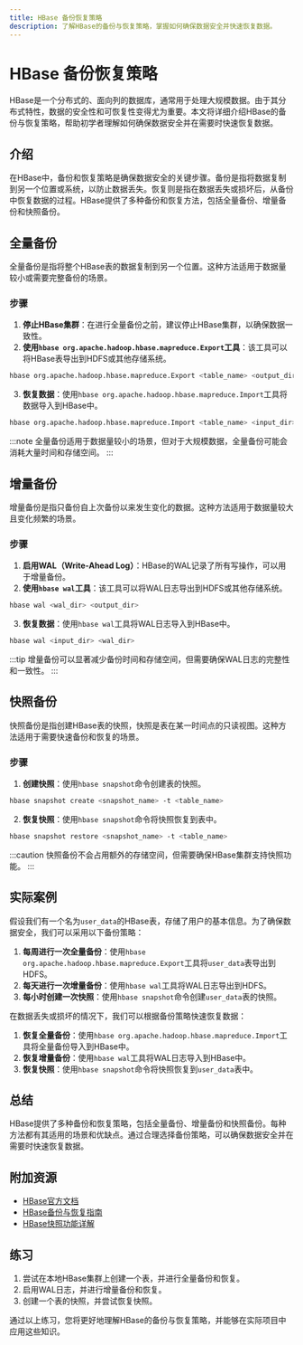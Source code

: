 ```yaml
---
title: HBase 备份恢复策略
description: 了解HBase的备份与恢复策略，掌握如何确保数据安全并快速恢复数据。
---
```


# HBase 备份恢复策略

HBase是一个分布式的、面向列的数据库，通常用于处理大规模数据。由于其分布式特性，数据的安全性和可恢复性变得尤为重要。本文将详细介绍HBase的备份与恢复策略，帮助初学者理解如何确保数据安全并在需要时快速恢复数据。

## 介绍

在HBase中，备份和恢复策略是确保数据安全的关键步骤。备份是指将数据复制到另一个位置或系统，以防止数据丢失。恢复则是指在数据丢失或损坏后，从备份中恢复数据的过程。HBase提供了多种备份和恢复方法，包括全量备份、增量备份和快照备份。

## 全量备份

全量备份是指将整个HBase表的数据复制到另一个位置。这种方法适用于数据量较小或需要完整备份的场景。

### 步骤

1. **停止HBase集群**：在进行全量备份之前，建议停止HBase集群，以确保数据一致性。
2. **使用`hbase org.apache.hadoop.hbase.mapreduce.Export`工具**：该工具可以将HBase表导出到HDFS或其他存储系统。

```bash
hbase org.apache.hadoop.hbase.mapreduce.Export <table_name> <output_dir>
```

3. **恢复数据**：使用`hbase org.apache.hadoop.hbase.mapreduce.Import`工具将数据导入到HBase中。

```bash
hbase org.apache.hadoop.hbase.mapreduce.Import <table_name> <input_dir>
```

:::note
全量备份适用于数据量较小的场景，但对于大规模数据，全量备份可能会消耗大量时间和存储空间。
:::

## 增量备份

增量备份是指只备份自上次备份以来发生变化的数据。这种方法适用于数据量较大且变化频繁的场景。

### 步骤

1. **启用WAL（Write-Ahead Log）**：HBase的WAL记录了所有写操作，可以用于增量备份。
2. **使用`hbase wal`工具**：该工具可以将WAL日志导出到HDFS或其他存储系统。

```bash
hbase wal <wal_dir> <output_dir>
```

3. **恢复数据**：使用`hbase wal`工具将WAL日志导入到HBase中。

```bash
hbase wal <input_dir> <wal_dir>
```

:::tip
增量备份可以显著减少备份时间和存储空间，但需要确保WAL日志的完整性和一致性。
:::

## 快照备份

快照备份是指创建HBase表的快照，快照是表在某一时间点的只读视图。这种方法适用于需要快速备份和恢复的场景。

### 步骤

1. **创建快照**：使用`hbase snapshot`命令创建表的快照。

```bash
hbase snapshot create <snapshot_name> -t <table_name>
```

2. **恢复快照**：使用`hbase snapshot`命令将快照恢复到表中。

```bash
hbase snapshot restore <snapshot_name> -t <table_name>
```

:::caution
快照备份不会占用额外的存储空间，但需要确保HBase集群支持快照功能。
:::

## 实际案例

假设我们有一个名为`user_data`的HBase表，存储了用户的基本信息。为了确保数据安全，我们可以采用以下备份策略：

1. **每周进行一次全量备份**：使用`hbase org.apache.hadoop.hbase.mapreduce.Export`工具将`user_data`表导出到HDFS。
2. **每天进行一次增量备份**：使用`hbase wal`工具将WAL日志导出到HDFS。
3. **每小时创建一次快照**：使用`hbase snapshot`命令创建`user_data`表的快照。

在数据丢失或损坏的情况下，我们可以根据备份策略快速恢复数据：

1. **恢复全量备份**：使用`hbase org.apache.hadoop.hbase.mapreduce.Import`工具将全量备份导入到HBase中。
2. **恢复增量备份**：使用`hbase wal`工具将WAL日志导入到HBase中。
3. **恢复快照**：使用`hbase snapshot`命令将快照恢复到`user_data`表中。

## 总结

HBase提供了多种备份和恢复策略，包括全量备份、增量备份和快照备份。每种方法都有其适用的场景和优缺点。通过合理选择备份策略，可以确保数据安全并在需要时快速恢复数据。

## 附加资源

- [HBase官方文档](https://hbase.apache.org/)
- [HBase备份与恢复指南](https://hbase.apache.org/book.html#backup)
- [HBase快照功能详解](https://hbase.apache.org/book.html#ops.snapshots)

## 练习

1. 尝试在本地HBase集群上创建一个表，并进行全量备份和恢复。
2. 启用WAL日志，并进行增量备份和恢复。
3. 创建一个表的快照，并尝试恢复快照。

通过以上练习，您将更好地理解HBase的备份与恢复策略，并能够在实际项目中应用这些知识。